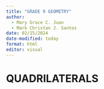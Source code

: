 ```yaml
---
title: "GRADE 9 GEOMETRY"
author: 
  - Mary Grace C. Juan
  - Mark Christan J. Santos
date: 02/15/2024
date-modified: today
format: html
editor: visual
---
```


# **QUADRILATERALS**
